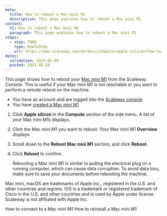 ```yaml
---
meta:
  title: How to reboot a Mac mini M1
  description: This page explains how to reboot a Mac mini M1
content:
  h1: How to reboot a Mac mini M1
  paragraph: This page explains how to reboot a Mac mini M1
steps:
  - step: TODO
    type: HowToStep
    url: https://www.scaleway.com/en/docs/compute/apple-silicon/how-to/reboot-mac-mini-m1/
dates:
  validation: 2022-05-09
  posted: 2021-05-26
---
```


This page shows how to reboot your [Mac mini M1](/compute/apple-silicon/concepts#mac-mini-m1) from the Scaleway Console. This is useful if your Mac mini M1 is not reachable or you want to perform a remote reboot on the machine.

<Message type="requirement">

  - You have an account and are logged into the [Scaleway console](https://console.scaleway.com)
  - You have [created a Mac mini M1](/compute/apple-silicon/how-to/create-mac-mini-m1/)

</Message>

1. Click **Apple silicon** in the **Compute** section of the side menu. A list of your Mac mini M1s displays.

  <Lightbox src="scaleway-m1-list.webp" alt="" />

2. Click the Mac mini M1 you want to reboot. Your Mac mini M1 **Overview** displays.

3. Scroll down to the **Reboot Mac mini M1** section, and click **Reboot**.

  <Lightbox src="scaleway-m1-reboot.webp" alt="" />

4. Click **Reboot** to confirm.

    <Message type="important">

    Rebooting a Mac mini M1 is similar to pulling the electrical plug on a running computer, which can cause data corruption. To avoid data loss, make sure to save your documents before rebooting the machine.

    </Message>

<Message type="note">

Mac mini, macOS are trademarks of Apple Inc., registered in the U.S. and other countries and regions. IOS is a trademark or registered trademark of Cisco in the U.S. and other countries and is used by Apple under license. Scaleway is not affiliated with Apple Inc.

</Message> 

<Navigation title="See Also">
  <PreviousButton to="/compute/apple-silicon/how-to/connect-to-mac-mini-m1/">How to connect to a Mac mini M1</PreviousButton>
  <NextButton to="/compute/apple-silicon/how-to/reinstall-mac-mini-m1/">How to reinstall a Mac mini M1</NextButton>
</Navigation>
